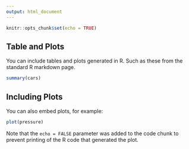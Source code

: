 ```yaml
---
output: html_document
---
```


```r
knitr::opts_chunk$set(echo = TRUE)
```

## Table and Plots

You can include tables and plots generated in R. Such as these from the standard R markdown page. 

```r
summary(cars)
```

## Including Plots

You can also embed plots, for example:

```r
plot(pressure)
```

Note that the `echo = FALSE` parameter was added to the code chunk to prevent printing of the R code that generated the plot.
